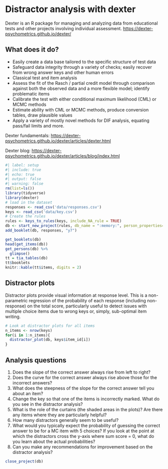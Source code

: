 # Distractor analysis with dexter

Dexter is an R package for managing and analyzing data from educational tests and other projects involving individual assessment. <https://dexter-psychometrics.github.io/dexter/>

## What does it do?
*    Easily create a data base tailored to the specific structure of test data
*    Safeguard data integrity through a variety of checks; easily recover from wrong answer keys and other human errors
*    Classical test and item analysis
*    Assess the fit of the Rasch / partial credit model through comparison against both the observed data and a more flexible model; identify problematic items
*    Calibrate the test with either conditional maximum likelihood (CML) or MCMC methods
*    Estimate ability with CML or MCMC methods, produce conversion tables, draw plausible values
*    Apply a variety of mostly novel methods for DIF analysis, equating pass/fail limits and more.

Dexter fundamentals: <https://dexter-psychometrics.github.io/dexter/articles/dexter.html>

Dexter blog: <https://dexter-psychometrics.github.io/dexter/articles/blog/index.html>


```r
#| label: setup
#| include: true
#| echo: true
#| output: false
#| warning: false
rm(list=ls())
library(tidyverse)
library(dexter)
# load in the dataset
responses <- read_csv('data/responses.csv')
keys <- read_csv('data/key.csv')
# Create the rules
rules <- keys_to_rules(keys, include_NA_rule = TRUE)
db <- start_new_project(rules, db_name = ":memory:", person_properties=list(gender="unknown"))
add_booklet(db, responses, "y7") 
```

```r

get_booklets(db)
head(get_items(db))
get_persons(db) %>% 
  glimpse()
tt = tia_tables(db)
tt$booklets
knitr::kable(tt$items, digits = 2)

```

## Distractor plots
Distractor plots provide visual information at response level. This is a non-parametric regression of the probability of each response (including non-response) on the total score, particularly useful to detect issues with multiple choice items due to wrong keys or, simply, sub-optimal item writing. 

```r
# Look at distractor plots for all items
n_items <- nrow(keys)
for(i in 1:n_items){
  distractor_plot(db, keys$item_id[i])
}
```

## Analysis questions
1. Does the slope of the correct answer always rise from left to right? 
2. Does the curve for the correct answer always rise above those for the incorrect answers?
3. What does the steepness of the slope for the correct answer tell you about an item?
4. Change the key so that one of the items is incorrectly marked. What do you see in the distractor analysis?
5. What is the role of the curtains (the shaded areas in the plots)? Are there any items where they are particularly helpful?
6. How many distractors generally seem to be useful?
7. What would you typically expect the probability of guessing the correct answer to be for a MC item with 5 choices? If you look at the point at which the distractors cross the y-axis where sum score = 0, what do you learn about the actual probabilities?
8. Can you make any recommendations for improvement based on the distractor analysis?


```r
close_project(db)
```